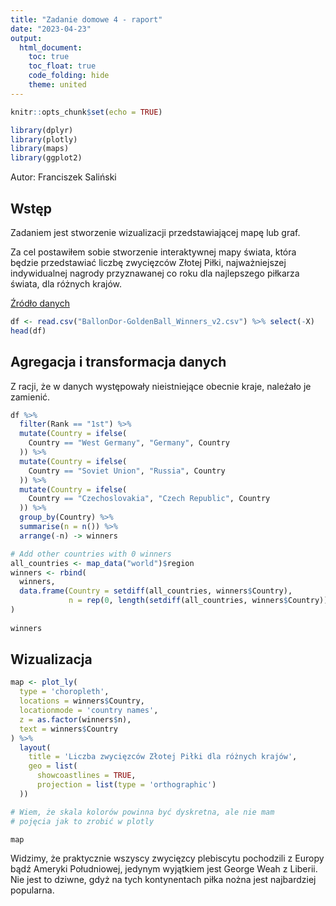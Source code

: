 ```yaml
---
title: "Zadanie domowe 4 - raport"
date: "2023-04-23"
output: 
  html_document:
    toc: true
    toc_float: true
    code_folding: hide
    theme: united
---
```


```r
knitr::opts_chunk$set(echo = TRUE)

library(dplyr)
library(plotly)
library(maps)
library(ggplot2)
```

Autor: Franciszek Saliński

## Wstęp

Zadaniem jest stworzenie wizualizacji przedstawiającej mapę lub graf.

Za cel postawiłem sobie stworzenie interaktywnej mapy świata, która będzie przedstawiać liczbę zwycięzców Złotej Piłki, najważniejszej indywidualnej nagrody przyznawanej co roku dla najlepszego piłkarza świata, dla różnych krajów.

[Źródło danych](https://www.kaggle.com/datasets/marcellopaolo/ballon-dor-golden-ball-winners?select=BallonDor-GoldenBall_Winners_v2.csv)

```r
df <- read.csv("BallonDor-GoldenBall_Winners_v2.csv") %>% select(-X)
head(df)
```

## Agregacja i transformacja danych

Z racji, że w danych występowały nieistniejące obecnie kraje, należało je zamienić.

```r
df %>%
  filter(Rank == "1st") %>% 
  mutate(Country = ifelse(
    Country == "West Germany", "Germany", Country
  )) %>% 
  mutate(Country = ifelse(
    Country == "Soviet Union", "Russia", Country
  )) %>%
  mutate(Country = ifelse(
    Country == "Czechoslovakia", "Czech Republic", Country
  )) %>%
  group_by(Country) %>% 
  summarise(n = n()) %>% 
  arrange(-n) -> winners

# Add other countries with 0 winners
all_countries <- map_data("world")$region
winners <- rbind(
  winners,
  data.frame(Country = setdiff(all_countries, winners$Country),
             n = rep(0, length(setdiff(all_countries, winners$Country))))
)
  
winners
```

## Wizualizacja

```r
map <- plot_ly(
  type = 'choropleth',
  locations = winners$Country,
  locationmode = 'country names',
  z = as.factor(winners$n),
  text = winners$Country
) %>% 
  layout(
    title = 'Liczba zwycięzców Złotej Piłki dla różnych krajów',
    geo = list(
      showcoastlines = TRUE,
      projection = list(type = 'orthographic')
  ))

# Wiem, że skala kolorów powinna być dyskretna, ale nie mam
# pojęcia jak to zrobić w plotly

map
```

Widzimy, że praktycznie wszyscy zwycięzcy plebiscytu pochodzili z Europy bądź Ameryki Południowej, jedynym wyjątkiem jest George Weah z Liberii. Nie jest to dziwne, gdyż na tych kontynentach piłka nożna jest najbardziej popularna.
